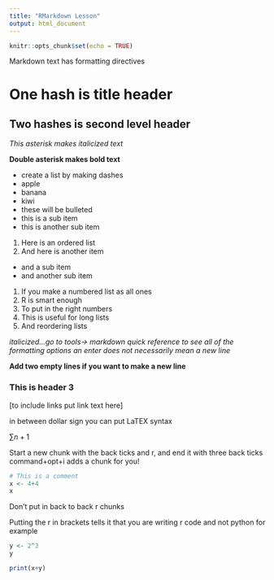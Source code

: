 ```yaml
---
title: "RMarkdown Lesson"
output: html_document
---
```


```r
knitr::opts_chunk$set(echo = TRUE)
```

Markdown text has formatting directives

# One hash is title header

## Two hashes is second level header

*This asterisk makes italicized text*

**Double asterisk makes bold text**

* create a list by making dashes
* apple
* banana
* kiwi
* these will be bulleted
+ this is a sub item
+ this is another sub item

1. Here is an ordered list
2. And here is another item
  + and a sub item
  + and another sub item

1. If you make a numbered list as all ones
1. R is smart enough
1. To put in the right numbers
1. This is useful for long lists
1. And reordering lists

_italicized...go to tools-> markdown quick reference to see all of the formatting options
an enter does not necessarily mean a new line_

**Add two empty lines if you want to make a new line**

### This is header 3


[to include links put link text here] 

in between dollar sign you can put LaTEX syntax

$\sum {n+1}$

Start a new chunk with the back ticks and r, and end it with three back ticks
command+opt+i adds a chunk for you!

```r
# This is a comment
x <- 4+4
x
```

Don't put in back to back r chunks

Putting the r in brackets tells it that you are writing r code and not python for example

```r
y <- 2^3
y

print(x+y)
```

